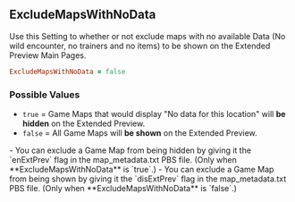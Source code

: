 ## ExcludeMapsWithNoData

Use this Setting to whether or not exclude maps with no available Data (No wild encounter, no trainers and no items) to be shown on the Extended Preview Main Pages.

```ruby
ExcludeMapsWithNoData = false
```

### Possible Values

- `true` = Game Maps that would display "No data for this location" will **<Gn>be hidden</Gn>** on the Extended Preview.
- `false` = All Game Maps will **<Rd>be shown</Rd>** on the Extended Preview.

<Callout type="hint">
  - You can exclude a Game Map from being hidden by giving it the `enExtPrev` flag in the map_metadata.txt PBS file. (Only when **ExcludeMapsWithNoData** is `true`.)
  - You can exclude a Game Map from being shown by giving it the `disExtPrev` flag in the map_metadata.txt PBS file. (Only when **ExcludeMapsWithNoData** is `false`.)
</Callout>